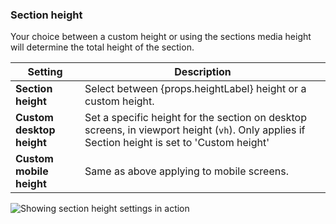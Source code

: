
### Section height

Your choice between a custom height or using the sections media height will determine the total height of the section.

| Setting               | Description                                                                 |
|------------------------|-----------------------------------------------------------------------------|
| **Section height**         | Select between {props.heightLabel} height or a custom height.                       |
| **Custom desktop height**  | Set a specific height for the section on desktop screens, in viewport height (`vh`). Only applies if Section height is set to 'Custom height'       |
| **Custom mobile height**   | Same as above applying to mobile screens.        |

![Showing section height settings in action](./img/shared-section-height.gif)